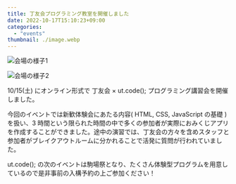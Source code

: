 ```yaml
---
title: 丁友会プログラミング教室を開催しました
date: 2022-10-17T15:10:23+09:00
categories:
  - "events"
thumbnail: ./image.webp
---
```


![会場の様子1](./image1.webp)

![会場の様子2](./image2.webp)

10/15(土) にオンライン形式で 丁友会 × ut.code(); プログラミング講習会を開催しました。

今回のイベントでは新歓体験会にあたる内容( HTML, CSS, JavaScript の基礎 )を扱い、3 時間という限られた時間の中で多くの参加者が実際におみくじアプリを作成することができました。途中の演習では、丁友会の方々を含めスタッフと参加者がブレイクアウトルームに分かれることで活発に質問が行われていました。

ut.code(); の次のイベントは駒場祭となり、たくさん体験型プログラムを用意しているので是非事前の入構予約の上ご参加ください！

